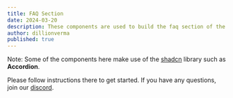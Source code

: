 ```yaml
---
title: FAQ Section
date: 2024-03-20
description: These components are used to build the faq section of the website.
author: dillionverma
published: true
---
```


Note: Some of the components here make use of the [shadcn](https://ui.shadcn.com) library such as **Accordion**.

Please follow instructions there to get started. If you have any questions, join our [discord](https://discord.gg/WfefJAwQhF).

<BlockPreview name="faq-1" />
